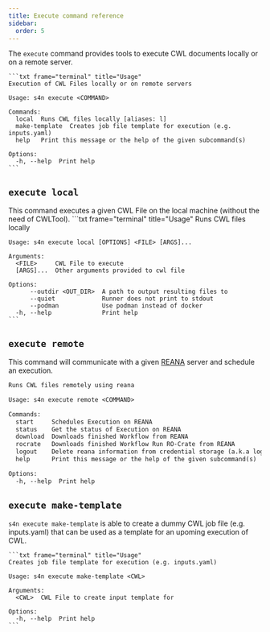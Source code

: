 ```yaml
--- 
title: Execute command reference
sidebar:
  order: 5
---
```


The `execute` command provides tools to execute CWL documents locally or on a remote server.

    ```txt frame="terminal" title="Usage"
    Execution of CWL Files locally or on remote servers

    Usage: s4n execute <COMMAND>

    Commands:
      local  Runs CWL files locally [aliases: l]      
      make-template  Creates job file template for execution (e.g. inputs.yaml)
      help   Print this message or the help of the given subcommand(s)

    Options:
      -h, --help  Print help
    ```

## `execute local`
This command executes a given CWL File on the local machine (without the need of CWLTool).
    ```txt frame="terminal" title="Usage"
    Runs CWL files locally

    Usage: s4n execute local [OPTIONS] <FILE> [ARGS]...

    Arguments:
      <FILE>     CWL File to execute
      [ARGS]...  Other arguments provided to cwl file

    Options:
          --outdir <OUT_DIR>  A path to output resulting files to
          --quiet             Runner does not print to stdout
          --podman            Use podman instead of docker
      -h, --help              Print help
    ```


## `execute remote`
This command will communicate with a given [REANA](https://reanahub.io) server and schedule an execution.
```txt frame="terminal" title="Usage"
Runs CWL files remotely using reana

Usage: s4n execute remote <COMMAND>

Commands:
  start     Schedules Execution on REANA
  status    Get the status of Execution on REANA
  download  Downloads finished Workflow from REANA
  rocrate   Downloads finished Workflow Run RO-Crate from REANA
  logout    Delete reana information from credential storage (a.k.a logout)
  help      Print this message or the help of the given subcommand(s)

Options:
  -h, --help  Print help
```

## `execute make-template`
`s4n execute make-template` is able to create a dummy CWL job file (e.g. inputs.yaml) that can be used as a template for an upoming execution of CWL.

    ```txt frame="terminal" title="Usage"
    Creates job file template for execution (e.g. inputs.yaml)
    
    Usage: s4n execute make-template <CWL>
    
    Arguments:
      <CWL>  CWL File to create input template for
    
    Options:
      -h, --help  Print help
    ```